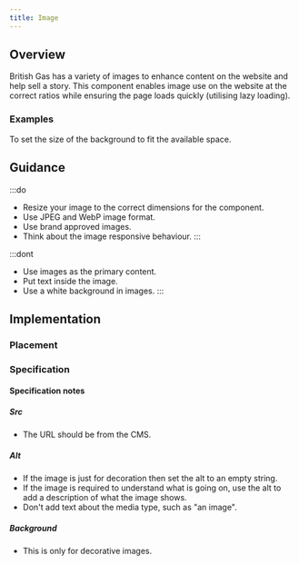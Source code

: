 ```yaml
---
title: Image
---
```




## Overview

<CompDetails name={componentName} />

British Gas has a variety of images to enhance content on the website and help sell a story. This component enables image use on the website at the correct ratios while ensuring the page loads quickly (utilising lazy loading).

### Examples
<Tabs>
  <TabItem label="Standard">
    <ExampleViewer type="standard" />
  </TabItem>
  <TabItem label="Background">
    <ExampleViewer type="background" />
  </TabItem>
  <TabItem label="Background size">
    To set the size of the background to fit the available space.
    <Tabs>
      <TabItem label="Cover">
        <ExampleViewer type="background-size-cover" />
      </TabItem>
      <TabItem label="Contain">
        <ExampleViewer type="background-size-contain" />
      </TabItem>
    </Tabs>
  </TabItem>
  <TabItem label="Ratio">
    <Tabs>
      <TabItem label="16 / 9">
        <ExampleViewer type="ratio-16x9" />
      </TabItem>
      <TabItem label="4 / 3">
        <ExampleViewer type="ratio-4x3" />
      </TabItem>
      <TabItem label="1 / 1">
        <ExampleViewer type="ratio-1x1" />
      </TabItem>
    </Tabs>
  </TabItem>
</Tabs>


## Guidance

:::do
- Resize your image to the correct dimensions for the component.
- Use JPEG and WebP image format.
- Use brand approved images.
- Think about the image responsive behaviour.
:::

:::dont
- Use images as the primary content.
- Put text inside the image.
- Use a white background in images.
:::

## Implementation

### Placement

<Placement name={componentName} />

### Specification

<Specification name={componentName} />

#### Specification notes

##### Src

- The URL should be from the CMS.

##### Alt

- If the image is just for decoration then set the alt to an empty string.
- If the image is required to understand what is going on, use the alt to add a description of what the image shows.
- Don't add text about the media type, such as "an image".

##### Background

- This is only for decorative images.

